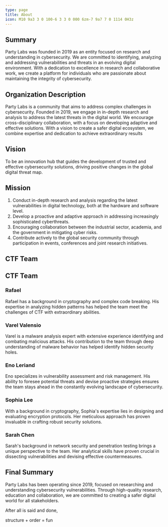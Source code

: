 ```yaml
---
type: page
title: About
icon: M10 9a3 3 0 100-6 3 3 0 000 6zm-7 9a7 7 0 1114 0H3z
---
```


## Summary
Party Labs was founded in 2019 as an entity focused on research and understanding in cybersecurity. We are committed to identifying, analyzing and addressing vulnerabilities and threats in an evolving digital environment. With a dedication to excellence in research and collaborative work, we create a platform for individuals who are passionate about maintaining the integrity of cybersecurity.

## Organization Description
Party Labs is a community that aims to address complex challenges in cybersecurity. Founded in 2019, we engage in in-depth research and analysis to address the latest threats in the digital world. We encourage cross-disciplinary collaboration, with a focus on developing adaptive and effective solutions. With a vision to create a safer digital ecosystem, we combine expertise and dedication to achieve extraordinary results

## Vision
To be an innovation hub that guides the development of trusted and effective cybersecurity solutions, driving positive changes in the global digital threat map.

## Mission
1. Conduct in-depth research and analysis regarding the latest vulnerabilities in digital technology, both at the hardware and software level.
2. Develop a proactive and adaptive approach in addressing increasingly sophisticated cyberthreats.
3. Encouraging collaboration between the industrial sector, academia, and the government in mitigating cyber risks.
4. Contribute actively to the global security community through participation in events, conferences and joint research initiatives.

## CTF Team

## CTF Team

### Rafael
<CustomDiv>
  <CustomImg src="https://partylabs.gatsbyjs.io/static/0fec530192519f4324cbe19f03197f0f/e087a/aside-partylabs.webp" alt="Rafael" />
  Rafael has a background in cryptography and complex code breaking. His expertise in analyzing hidden patterns has helped the team meet the challenges of CTF with extraordinary abilities.
</CustomDiv>

### Varel Valensio
<CustomDiv>
  <CustomImg src="https://instagram.fupg3-1.fna.fbcdn.net/v/t51.2885-15/326399504_1703664090052440_449763337267256873_n.jpg?stp=dst-jpg_e35&_nc_ht=instagram.fupg3-1.fna.fbcdn.net&_nc_cat=100&_nc_ohc=olOQMP0T6EUAX_yzcZE&edm=ACWDqb8BAAAA&ccb=7-5&ig_cache_key=MzAyMTQwNTI2MTAxMjYzMTkxNA%3D%3D.2-ccb7-5&oh=00_AfBALicFc4KvpslNUurt23nzNhg3G7CEeAunlfLVTQR7hA&oe=64DEF723&_nc_sid=ee9879" alt="Varel Valensio" />
  Varel is a malware analysis expert with extensive experience identifying and combating malicious attacks. His contribution to the team through deep understanding of malware behavior has helped identify hidden security holes.
</CustomDiv>

### Eno Leriand
<CustomDiv>
  <CustomImg src="https://z0rs.gatsbyjs.io/static/2b07ce4bd8065f07d80b1b96ecc01db5/41740/aside-eno.webp" alt="Eno Leriand" />
  Eno specializes in vulnerability assessment and risk management. His ability to foresee potential threats and devise proactive strategies ensures the team stays ahead in the constantly evolving landscape of cybersecurity.
</CustomDiv>

### Sophia Lee
<CustomDiv>
  <CustomImg src="https://media.licdn.com/dms/image/C4E03AQHkkUsnB0_Cfg/profile-displayphoto-shrink_200_200/0/1618862278675?e=1697068800&v=beta&t=YQ869v2hRt4Jk2pGRVInV9M-oITlwvxmpjpxWdTbxNA" alt="Sophia Lee" />
  With a background in cryptography, Sophia's expertise lies in designing and evaluating encryption protocols. Her meticulous approach has proven invaluable in crafting robust security solutions.
</CustomDiv>

### Sarah Chen
<CustomDiv>
  <CustomImg src="https://media.licdn.com/dms/image/D5603AQE5J_ehRn2iQA/profile-displayphoto-shrink_800_800/0/1691558248873?e=2147483647&v=beta&t=WF6XB17kMK_pW51lyS_AwmTKNyLUztkNJsBgG62EBmE" alt="Sarah Chen" />
  Sarah's background in network security and penetration testing brings a unique perspective to the team. Her analytical skills have proven crucial in dissecting vulnerabilities and devising effective countermeasures.
</CustomDiv>


## Final Summary
Party Labs has been operating since 2019, focused on researching and understanding cybersecurity vulnerabilities. Through high-quality research, education and collaboration, we are committed to creating a safer digital world for all stakeholders.


<span>After all is said and done, </span>

<span className="text-primary">structure</span>
<span> + </span>
<span className="text-secondary">order</span>
<span> = </span>
<span className="text-tertiary"> fun</span>
